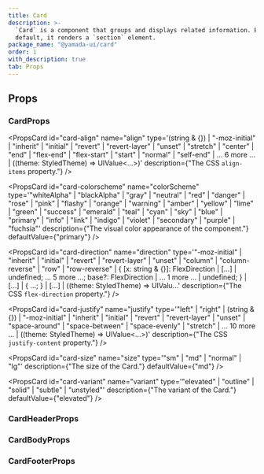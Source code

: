 ```yaml
---
title: Card
description: >-
  `Card` is a component that groups and displays related information. By
  default, it renders a `section` element.
package_name: "@yamada-ui/card"
order: 1
with_description: true
tab: Props
---
```


## Props

### CardProps

<PropsCard id="card-_accept" name="_accept" type="CSSUIObject" />

<PropsCard id="card-_active" name="_active" type="CSSUIObject" />

<PropsCard id="card-_after" name="_after" type="CSSUIObject" />

<PropsCard id="card-_anylink" name="_anyLink" type="CSSUIObject" />

<PropsCard id="card-_autofill" name="_autofill" type="CSSUIObject" />

<PropsCard id="card-_backdrop" name="_backdrop" type="CSSUIObject" />

<PropsCard id="card-_before" name="_before" type="CSSUIObject" />

<PropsCard id="card-_between" name="_between" type="CSSUIObject" />

<PropsCard id="card-_blank" name="_blank" type="CSSUIObject" />

<PropsCard id="card-_checked" name="_checked" type="CSSUIObject" />

<PropsCard id="card-_cue" name="_cue" type="CSSUIObject" />

<PropsCard id="card-_cueregion" name="_cueRegion" type="CSSUIObject" />

<PropsCard id="card-_dark" name="_dark" type="CSSUIObject" />

<PropsCard id="card-_default" name="_default" type="CSSUIObject" />

<PropsCard id="card-_disabled" name="_disabled" type="CSSUIObject" />

<PropsCard id="card-_empty" name="_empty" type="CSSUIObject" />

<PropsCard id="card-_enabled" name="_enabled" type="CSSUIObject" />

<PropsCard id="card-_end" name="_end" type="CSSUIObject" />

<PropsCard id="card-_even" name="_even" type="CSSUIObject" />

<PropsCard id="card-_expanded" name="_expanded" type="CSSUIObject" />

<PropsCard id="card-_fileselector" name="_fileSelector" type="CSSUIObject" />

<PropsCard id="card-_filled" name="_filled" type="CSSUIObject" />

<PropsCard id="card-_first" name="_first" type="CSSUIObject" />

<PropsCard id="card-_firstletter" name="_firstLetter" type="CSSUIObject" />

<PropsCard id="card-_firstline" name="_firstLine" type="CSSUIObject" />

<PropsCard id="card-_focus" name="_focus" type="CSSUIObject" />

<PropsCard id="card-_focusvisible" name="_focusVisible" type="CSSUIObject" />

<PropsCard id="card-_focuswithin" name="_focusWithin" type="CSSUIObject" />

<PropsCard id="card-_fullscreen" name="_fullScreen" type="CSSUIObject" />

<PropsCard id="card-_grabbed" name="_grabbed" type="CSSUIObject" />

<PropsCard id="card-_groupaccept" name="_groupAccept" type="CSSUIObject" />

<PropsCard id="card-_groupactive" name="_groupActive" type="CSSUIObject" />

<PropsCard id="card-_groupblank" name="_groupBlank" type="CSSUIObject" />

<PropsCard id="card-_groupchecked" name="_groupChecked" type="CSSUIObject" />

<PropsCard id="card-_groupdisabled" name="_groupDisabled" type="CSSUIObject" />

<PropsCard id="card-_groupenabled" name="_groupEnabled" type="CSSUIObject" />

<PropsCard id="card-_groupexpanded" name="_groupExpanded" type="CSSUIObject" />

<PropsCard id="card-_groupfocus" name="_groupFocus" type="CSSUIObject" />

<PropsCard
  id="card-_groupfocusvisible"
  name="_groupFocusVisible"
  type="CSSUIObject"
/>

<PropsCard
  id="card-_groupfocuswithin"
  name="_groupFocusWithin"
  type="CSSUIObject"
/>

<PropsCard id="card-_groupgrabbed" name="_groupGrabbed" type="CSSUIObject" />

<PropsCard
  id="card-_grouphorizontal"
  name="_groupHorizontal"
  type="CSSUIObject"
/>

<PropsCard id="card-_grouphover" name="_groupHover" type="CSSUIObject" />

<PropsCard id="card-_groupidle" name="_groupIdle" type="CSSUIObject" />

<PropsCard id="card-_groupinvalid" name="_groupInvalid" type="CSSUIObject" />

<PropsCard id="card-_grouploaded" name="_groupLoaded" type="CSSUIObject" />

<PropsCard id="card-_grouploading" name="_groupLoading" type="CSSUIObject" />

<PropsCard id="card-_groupoptional" name="_groupOptional" type="CSSUIObject" />

<PropsCard
  id="card-_groupplaceholdershown"
  name="_groupPlaceholderShown"
  type="CSSUIObject"
/>

<PropsCard id="card-_grouppressed" name="_groupPressed" type="CSSUIObject" />

<PropsCard id="card-_groupreadonly" name="_groupReadOnly" type="CSSUIObject" />

<PropsCard
  id="card-_groupreadwrite"
  name="_groupReadWrite"
  type="CSSUIObject"
/>

<PropsCard id="card-_groupreject" name="_groupReject" type="CSSUIObject" />

<PropsCard id="card-_grouprequired" name="_groupRequired" type="CSSUIObject" />

<PropsCard id="card-_groupselected" name="_groupSelected" type="CSSUIObject" />

<PropsCard
  id="card-_groupuserinvalid"
  name="_groupUserInvalid"
  type="CSSUIObject"
/>

<PropsCard id="card-_groupvalid" name="_groupValid" type="CSSUIObject" />

<PropsCard id="card-_groupvertical" name="_groupVertical" type="CSSUIObject" />

<PropsCard id="card-_hidden" name="_hidden" type="CSSUIObject" />

<PropsCard id="card-_holiday" name="_holiday" type="CSSUIObject" />

<PropsCard id="card-_horizontal" name="_horizontal" type="CSSUIObject" />

<PropsCard id="card-_hover" name="_hover" type="CSSUIObject" />

<PropsCard id="card-_idle" name="_idle" type="CSSUIObject" />

<PropsCard id="card-_indeterminate" name="_indeterminate" type="CSSUIObject" />

<PropsCard id="card-_inrange" name="_inRange" type="CSSUIObject" />

<PropsCard id="card-_invalid" name="_invalid" type="CSSUIObject" />

<PropsCard id="card-_last" name="_last" type="CSSUIObject" />

<PropsCard id="card-_light" name="_light" type="CSSUIObject" />

<PropsCard id="card-_link" name="_link" type="CSSUIObject" />

<PropsCard id="card-_loaded" name="_loaded" type="CSSUIObject" />

<PropsCard id="card-_loading" name="_loading" type="CSSUIObject" />

<PropsCard id="card-_marker" name="_marker" type="CSSUIObject" />

<PropsCard id="card-_mediadark" name="_mediaDark" type="CSSUIObject" />

<PropsCard id="card-_medialight" name="_mediaLight" type="CSSUIObject" />

<PropsCard
  id="card-_mediareducemotion"
  name="_mediaReduceMotion"
  type="CSSUIObject"
/>

<PropsCard id="card-_modal" name="_modal" type="CSSUIObject" />

<PropsCard id="card-_nativeactive" name="_nativeActive" type="CSSUIObject" />

<PropsCard id="card-_nativechecked" name="_nativeChecked" type="CSSUIObject" />

<PropsCard
  id="card-_nativedisabled"
  name="_nativeDisabled"
  type="CSSUIObject"
/>

<PropsCard id="card-_nativefocus" name="_nativeFocus" type="CSSUIObject" />

<PropsCard
  id="card-_nativefocusvisible"
  name="_nativeFocusVisible"
  type="CSSUIObject"
/>

<PropsCard
  id="card-_nativefocuswithin"
  name="_nativeFocusWithin"
  type="CSSUIObject"
/>

<PropsCard id="card-_nativehidden" name="_nativeHidden" type="CSSUIObject" />

<PropsCard id="card-_nativehover" name="_nativeHover" type="CSSUIObject" />

<PropsCard
  id="card-_nativereadonly"
  name="_nativeReadOnly"
  type="CSSUIObject"
/>

<PropsCard id="card-_nativetarget" name="_nativeTarget" type="CSSUIObject" />

<PropsCard id="card-_nativevalid" name="_nativeValid" type="CSSUIObject" />

<PropsCard id="card-_notfirst" name="_notFirst" type="CSSUIObject" />

<PropsCard id="card-_notlast" name="_notLast" type="CSSUIObject" />

<PropsCard id="card-_nottarget" name="_notTarget" type="CSSUIObject" />

<PropsCard id="card-_odd" name="_odd" type="CSSUIObject" />

<PropsCard id="card-_only" name="_only" type="CSSUIObject" />

<PropsCard id="card-_optional" name="_optional" type="CSSUIObject" />

<PropsCard id="card-_outrange" name="_outRange" type="CSSUIObject" />

<PropsCard id="card-_outside" name="_outside" type="CSSUIObject" />

<PropsCard id="card-_paused" name="_paused" type="CSSUIObject" />

<PropsCard id="card-_peeraccept" name="_peerAccept" type="CSSUIObject" />

<PropsCard id="card-_peeractive" name="_peerActive" type="CSSUIObject" />

<PropsCard id="card-_peerblank" name="_peerBlank" type="CSSUIObject" />

<PropsCard id="card-_peerchecked" name="_peerChecked" type="CSSUIObject" />

<PropsCard id="card-_peerdisabled" name="_peerDisabled" type="CSSUIObject" />

<PropsCard id="card-_peerenabled" name="_peerEnabled" type="CSSUIObject" />

<PropsCard id="card-_peerexpanded" name="_peerExpanded" type="CSSUIObject" />

<PropsCard id="card-_peerfocus" name="_peerFocus" type="CSSUIObject" />

<PropsCard
  id="card-_peerfocusvisible"
  name="_peerFocusVisible"
  type="CSSUIObject"
/>

<PropsCard
  id="card-_peerfocuswithin"
  name="_peerFocusWithin"
  type="CSSUIObject"
/>

<PropsCard id="card-_peergrabbed" name="_peerGrabbed" type="CSSUIObject" />

<PropsCard
  id="card-_peerhorizontal"
  name="_peerHorizontal"
  type="CSSUIObject"
/>

<PropsCard id="card-_peerhover" name="_peerHover" type="CSSUIObject" />

<PropsCard id="card-_peeridle" name="_peerIdle" type="CSSUIObject" />

<PropsCard id="card-_peerinvalid" name="_peerInvalid" type="CSSUIObject" />

<PropsCard id="card-_peerloaded" name="_peerLoaded" type="CSSUIObject" />

<PropsCard id="card-_peerloading" name="_peerLoading" type="CSSUIObject" />

<PropsCard id="card-_peeroptional" name="_peerOptional" type="CSSUIObject" />

<PropsCard
  id="card-_peerplaceholdershown"
  name="_peerPlaceholderShown"
  type="CSSUIObject"
/>

<PropsCard id="card-_peerpressed" name="_peerPressed" type="CSSUIObject" />

<PropsCard id="card-_peerreadonly" name="_peerReadOnly" type="CSSUIObject" />

<PropsCard id="card-_peerreadwrite" name="_peerReadWrite" type="CSSUIObject" />

<PropsCard id="card-_peerreject" name="_peerReject" type="CSSUIObject" />

<PropsCard id="card-_peerrequired" name="_peerRequired" type="CSSUIObject" />

<PropsCard id="card-_peerselected" name="_peerSelected" type="CSSUIObject" />

<PropsCard
  id="card-_peeruserinvalid"
  name="_peerUserInvalid"
  type="CSSUIObject"
/>

<PropsCard id="card-_peervalid" name="_peerValid" type="CSSUIObject" />

<PropsCard id="card-_peervertical" name="_peerVertical" type="CSSUIObject" />

<PropsCard id="card-_picture" name="_picture" type="CSSUIObject" />

<PropsCard id="card-_placeholder" name="_placeholder" type="CSSUIObject" />

<PropsCard
  id="card-_placeholdershown"
  name="_placeholderShown"
  type="CSSUIObject"
/>

<PropsCard id="card-_playing" name="_playing" type="CSSUIObject" />

<PropsCard id="card-_pressed" name="_pressed" type="CSSUIObject" />

<PropsCard id="card-_print" name="_print" type="CSSUIObject" />

<PropsCard id="card-_readonly" name="_readOnly" type="CSSUIObject" />

<PropsCard id="card-_readwrite" name="_readWrite" type="CSSUIObject" />

<PropsCard id="card-_reject" name="_reject" type="CSSUIObject" />

<PropsCard id="card-_required" name="_required" type="CSSUIObject" />

<PropsCard id="card-_ripple" name="_ripple" type="CSSUIObject" />

<PropsCard id="card-_scrollbar" name="_scrollbar" type="CSSUIObject" />

<PropsCard
  id="card-_scrollbarbutton"
  name="_scrollbarButton"
  type="CSSUIObject"
/>

<PropsCard
  id="card-_scrollbarcorner"
  name="_scrollbarCorner"
  type="CSSUIObject"
/>

<PropsCard
  id="card-_scrollbarthumb"
  name="_scrollbarThumb"
  type="CSSUIObject"
/>

<PropsCard
  id="card-_scrollbartrack"
  name="_scrollbarTrack"
  type="CSSUIObject"
/>

<PropsCard
  id="card-_scrollbartrackpiece"
  name="_scrollbarTrackPiece"
  type="CSSUIObject"
/>

<PropsCard id="card-_selected" name="_selected" type="CSSUIObject" />

<PropsCard id="card-_selection" name="_selection" type="CSSUIObject" />

<PropsCard id="card-_start" name="_start" type="CSSUIObject" />

<PropsCard id="card-_target" name="_target" type="CSSUIObject" />

<PropsCard id="card-_today" name="_today" type="CSSUIObject" />

<PropsCard id="card-_userinvalid" name="_userInvalid" type="CSSUIObject" />

<PropsCard id="card-_valid" name="_valid" type="CSSUIObject" />

<PropsCard id="card-_vertical" name="_vertical" type="CSSUIObject" />

<PropsCard id="card-_visited" name="_visited" type="CSSUIObject" />

<PropsCard id="card-_weekend" name="_weekend" type="CSSUIObject" />

<PropsCard
  id="card-align"
  name="align"
  type='(string & {}) | "-moz-initial" | "inherit" | "initial" | "revert" | "revert-layer" | "unset" | "stretch" | "center" | "end" | "flex-end" | "flex-start" | "start" | "normal" | "self-end" | ... 6 more ... | ((theme: StyledTheme) => UIValue<...>)'
  description={"The CSS `align-items` property."}
/>

<PropsCard
  id="card-colorscheme"
  name="colorScheme"
  type='"whiteAlpha" | "blackAlpha" | "gray" | "neutral" | "red" | "danger" | "rose" | "pink" | "flashy" | "orange" | "warning" | "amber" | "yellow" | "lime" | "green" | "success" | "emerald" | "teal" | "cyan" | "sky" | "blue" | "primary" | "info" | "link" | "indigo" | "violet" | "secondary" | "purple" | "fuchsia"'
  description={"The visual color appearance of the component."}
  defaultValue={"primary"}
/>

<PropsCard
  id="card-direction"
  name="direction"
  type='"-moz-initial" | "inherit" | "initial" | "revert" | "revert-layer" | "unset" | "column" | "column-reverse" | "row" | "row-reverse" | { [x: string & {}]: FlexDirection | [...] | undefined; ... 5 more ...; base?: FlexDirection | ... 1 more ... | undefined; } | [...] | { ...; } | [...] | ((theme: StyledTheme) => UIValu...'
  description={"The CSS `flex-direction` property."}
/>

<PropsCard
  id="card-justify"
  name="justify"
  type='"left" | "right" | (string & {}) | "-moz-initial" | "inherit" | "initial" | "revert" | "revert-layer" | "unset" | "space-around" | "space-between" | "space-evenly" | "stretch" | ... 10 more ... | ((theme: StyledTheme) => UIValue<...>)'
  description={"The CSS `justify-content` property."}
/>

<PropsCard
  id="card-size"
  name="size"
  type='"sm" | "md" | "normal" | "lg"'
  description={"The size of the Card."}
  defaultValue={"md"}
/>

<PropsCard
  id="card-variant"
  name="variant"
  type='"elevated" | "outline" | "solid" | "subtle" | "unstyled"'
  description={"The variant of the Card."}
  defaultValue={"elevated"}
/>

### CardHeaderProps

<PropsCard id="cardheader-_accept" name="_accept" type="CSSUIObject" />

<PropsCard id="cardheader-_active" name="_active" type="CSSUIObject" />

<PropsCard id="cardheader-_after" name="_after" type="CSSUIObject" />

<PropsCard id="cardheader-_anylink" name="_anyLink" type="CSSUIObject" />

<PropsCard id="cardheader-_autofill" name="_autofill" type="CSSUIObject" />

<PropsCard id="cardheader-_backdrop" name="_backdrop" type="CSSUIObject" />

<PropsCard id="cardheader-_before" name="_before" type="CSSUIObject" />

<PropsCard id="cardheader-_between" name="_between" type="CSSUIObject" />

<PropsCard id="cardheader-_blank" name="_blank" type="CSSUIObject" />

<PropsCard id="cardheader-_checked" name="_checked" type="CSSUIObject" />

<PropsCard id="cardheader-_cue" name="_cue" type="CSSUIObject" />

<PropsCard id="cardheader-_cueregion" name="_cueRegion" type="CSSUIObject" />

<PropsCard id="cardheader-_dark" name="_dark" type="CSSUIObject" />

<PropsCard id="cardheader-_default" name="_default" type="CSSUIObject" />

<PropsCard id="cardheader-_disabled" name="_disabled" type="CSSUIObject" />

<PropsCard id="cardheader-_empty" name="_empty" type="CSSUIObject" />

<PropsCard id="cardheader-_enabled" name="_enabled" type="CSSUIObject" />

<PropsCard id="cardheader-_end" name="_end" type="CSSUIObject" />

<PropsCard id="cardheader-_even" name="_even" type="CSSUIObject" />

<PropsCard id="cardheader-_expanded" name="_expanded" type="CSSUIObject" />

<PropsCard
  id="cardheader-_fileselector"
  name="_fileSelector"
  type="CSSUIObject"
/>

<PropsCard id="cardheader-_filled" name="_filled" type="CSSUIObject" />

<PropsCard id="cardheader-_first" name="_first" type="CSSUIObject" />

<PropsCard
  id="cardheader-_firstletter"
  name="_firstLetter"
  type="CSSUIObject"
/>

<PropsCard id="cardheader-_firstline" name="_firstLine" type="CSSUIObject" />

<PropsCard id="cardheader-_focus" name="_focus" type="CSSUIObject" />

<PropsCard
  id="cardheader-_focusvisible"
  name="_focusVisible"
  type="CSSUIObject"
/>

<PropsCard
  id="cardheader-_focuswithin"
  name="_focusWithin"
  type="CSSUIObject"
/>

<PropsCard id="cardheader-_fullscreen" name="_fullScreen" type="CSSUIObject" />

<PropsCard id="cardheader-_grabbed" name="_grabbed" type="CSSUIObject" />

<PropsCard
  id="cardheader-_groupaccept"
  name="_groupAccept"
  type="CSSUIObject"
/>

<PropsCard
  id="cardheader-_groupactive"
  name="_groupActive"
  type="CSSUIObject"
/>

<PropsCard id="cardheader-_groupblank" name="_groupBlank" type="CSSUIObject" />

<PropsCard
  id="cardheader-_groupchecked"
  name="_groupChecked"
  type="CSSUIObject"
/>

<PropsCard
  id="cardheader-_groupdisabled"
  name="_groupDisabled"
  type="CSSUIObject"
/>

<PropsCard
  id="cardheader-_groupenabled"
  name="_groupEnabled"
  type="CSSUIObject"
/>

<PropsCard
  id="cardheader-_groupexpanded"
  name="_groupExpanded"
  type="CSSUIObject"
/>

<PropsCard id="cardheader-_groupfocus" name="_groupFocus" type="CSSUIObject" />

<PropsCard
  id="cardheader-_groupfocusvisible"
  name="_groupFocusVisible"
  type="CSSUIObject"
/>

<PropsCard
  id="cardheader-_groupfocuswithin"
  name="_groupFocusWithin"
  type="CSSUIObject"
/>

<PropsCard
  id="cardheader-_groupgrabbed"
  name="_groupGrabbed"
  type="CSSUIObject"
/>

<PropsCard
  id="cardheader-_grouphorizontal"
  name="_groupHorizontal"
  type="CSSUIObject"
/>

<PropsCard id="cardheader-_grouphover" name="_groupHover" type="CSSUIObject" />

<PropsCard id="cardheader-_groupidle" name="_groupIdle" type="CSSUIObject" />

<PropsCard
  id="cardheader-_groupinvalid"
  name="_groupInvalid"
  type="CSSUIObject"
/>

<PropsCard
  id="cardheader-_grouploaded"
  name="_groupLoaded"
  type="CSSUIObject"
/>

<PropsCard
  id="cardheader-_grouploading"
  name="_groupLoading"
  type="CSSUIObject"
/>

<PropsCard
  id="cardheader-_groupoptional"
  name="_groupOptional"
  type="CSSUIObject"
/>

<PropsCard
  id="cardheader-_groupplaceholdershown"
  name="_groupPlaceholderShown"
  type="CSSUIObject"
/>

<PropsCard
  id="cardheader-_grouppressed"
  name="_groupPressed"
  type="CSSUIObject"
/>

<PropsCard
  id="cardheader-_groupreadonly"
  name="_groupReadOnly"
  type="CSSUIObject"
/>

<PropsCard
  id="cardheader-_groupreadwrite"
  name="_groupReadWrite"
  type="CSSUIObject"
/>

<PropsCard
  id="cardheader-_groupreject"
  name="_groupReject"
  type="CSSUIObject"
/>

<PropsCard
  id="cardheader-_grouprequired"
  name="_groupRequired"
  type="CSSUIObject"
/>

<PropsCard
  id="cardheader-_groupselected"
  name="_groupSelected"
  type="CSSUIObject"
/>

<PropsCard
  id="cardheader-_groupuserinvalid"
  name="_groupUserInvalid"
  type="CSSUIObject"
/>

<PropsCard id="cardheader-_groupvalid" name="_groupValid" type="CSSUIObject" />

<PropsCard
  id="cardheader-_groupvertical"
  name="_groupVertical"
  type="CSSUIObject"
/>

<PropsCard id="cardheader-_hidden" name="_hidden" type="CSSUIObject" />

<PropsCard id="cardheader-_holiday" name="_holiday" type="CSSUIObject" />

<PropsCard id="cardheader-_horizontal" name="_horizontal" type="CSSUIObject" />

<PropsCard id="cardheader-_hover" name="_hover" type="CSSUIObject" />

<PropsCard id="cardheader-_idle" name="_idle" type="CSSUIObject" />

<PropsCard
  id="cardheader-_indeterminate"
  name="_indeterminate"
  type="CSSUIObject"
/>

<PropsCard id="cardheader-_inrange" name="_inRange" type="CSSUIObject" />

<PropsCard id="cardheader-_invalid" name="_invalid" type="CSSUIObject" />

<PropsCard id="cardheader-_last" name="_last" type="CSSUIObject" />

<PropsCard id="cardheader-_light" name="_light" type="CSSUIObject" />

<PropsCard id="cardheader-_link" name="_link" type="CSSUIObject" />

<PropsCard id="cardheader-_loaded" name="_loaded" type="CSSUIObject" />

<PropsCard id="cardheader-_loading" name="_loading" type="CSSUIObject" />

<PropsCard id="cardheader-_marker" name="_marker" type="CSSUIObject" />

<PropsCard id="cardheader-_mediadark" name="_mediaDark" type="CSSUIObject" />

<PropsCard id="cardheader-_medialight" name="_mediaLight" type="CSSUIObject" />

<PropsCard
  id="cardheader-_mediareducemotion"
  name="_mediaReduceMotion"
  type="CSSUIObject"
/>

<PropsCard id="cardheader-_modal" name="_modal" type="CSSUIObject" />

<PropsCard
  id="cardheader-_nativeactive"
  name="_nativeActive"
  type="CSSUIObject"
/>

<PropsCard
  id="cardheader-_nativechecked"
  name="_nativeChecked"
  type="CSSUIObject"
/>

<PropsCard
  id="cardheader-_nativedisabled"
  name="_nativeDisabled"
  type="CSSUIObject"
/>

<PropsCard
  id="cardheader-_nativefocus"
  name="_nativeFocus"
  type="CSSUIObject"
/>

<PropsCard
  id="cardheader-_nativefocusvisible"
  name="_nativeFocusVisible"
  type="CSSUIObject"
/>

<PropsCard
  id="cardheader-_nativefocuswithin"
  name="_nativeFocusWithin"
  type="CSSUIObject"
/>

<PropsCard
  id="cardheader-_nativehidden"
  name="_nativeHidden"
  type="CSSUIObject"
/>

<PropsCard
  id="cardheader-_nativehover"
  name="_nativeHover"
  type="CSSUIObject"
/>

<PropsCard
  id="cardheader-_nativereadonly"
  name="_nativeReadOnly"
  type="CSSUIObject"
/>

<PropsCard
  id="cardheader-_nativetarget"
  name="_nativeTarget"
  type="CSSUIObject"
/>

<PropsCard
  id="cardheader-_nativevalid"
  name="_nativeValid"
  type="CSSUIObject"
/>

<PropsCard id="cardheader-_notfirst" name="_notFirst" type="CSSUIObject" />

<PropsCard id="cardheader-_notlast" name="_notLast" type="CSSUIObject" />

<PropsCard id="cardheader-_nottarget" name="_notTarget" type="CSSUIObject" />

<PropsCard id="cardheader-_odd" name="_odd" type="CSSUIObject" />

<PropsCard id="cardheader-_only" name="_only" type="CSSUIObject" />

<PropsCard id="cardheader-_optional" name="_optional" type="CSSUIObject" />

<PropsCard id="cardheader-_outrange" name="_outRange" type="CSSUIObject" />

<PropsCard id="cardheader-_outside" name="_outside" type="CSSUIObject" />

<PropsCard id="cardheader-_paused" name="_paused" type="CSSUIObject" />

<PropsCard id="cardheader-_peeraccept" name="_peerAccept" type="CSSUIObject" />

<PropsCard id="cardheader-_peeractive" name="_peerActive" type="CSSUIObject" />

<PropsCard id="cardheader-_peerblank" name="_peerBlank" type="CSSUIObject" />

<PropsCard
  id="cardheader-_peerchecked"
  name="_peerChecked"
  type="CSSUIObject"
/>

<PropsCard
  id="cardheader-_peerdisabled"
  name="_peerDisabled"
  type="CSSUIObject"
/>

<PropsCard
  id="cardheader-_peerenabled"
  name="_peerEnabled"
  type="CSSUIObject"
/>

<PropsCard
  id="cardheader-_peerexpanded"
  name="_peerExpanded"
  type="CSSUIObject"
/>

<PropsCard id="cardheader-_peerfocus" name="_peerFocus" type="CSSUIObject" />

<PropsCard
  id="cardheader-_peerfocusvisible"
  name="_peerFocusVisible"
  type="CSSUIObject"
/>

<PropsCard
  id="cardheader-_peerfocuswithin"
  name="_peerFocusWithin"
  type="CSSUIObject"
/>

<PropsCard
  id="cardheader-_peergrabbed"
  name="_peerGrabbed"
  type="CSSUIObject"
/>

<PropsCard
  id="cardheader-_peerhorizontal"
  name="_peerHorizontal"
  type="CSSUIObject"
/>

<PropsCard id="cardheader-_peerhover" name="_peerHover" type="CSSUIObject" />

<PropsCard id="cardheader-_peeridle" name="_peerIdle" type="CSSUIObject" />

<PropsCard
  id="cardheader-_peerinvalid"
  name="_peerInvalid"
  type="CSSUIObject"
/>

<PropsCard id="cardheader-_peerloaded" name="_peerLoaded" type="CSSUIObject" />

<PropsCard
  id="cardheader-_peerloading"
  name="_peerLoading"
  type="CSSUIObject"
/>

<PropsCard
  id="cardheader-_peeroptional"
  name="_peerOptional"
  type="CSSUIObject"
/>

<PropsCard
  id="cardheader-_peerplaceholdershown"
  name="_peerPlaceholderShown"
  type="CSSUIObject"
/>

<PropsCard
  id="cardheader-_peerpressed"
  name="_peerPressed"
  type="CSSUIObject"
/>

<PropsCard
  id="cardheader-_peerreadonly"
  name="_peerReadOnly"
  type="CSSUIObject"
/>

<PropsCard
  id="cardheader-_peerreadwrite"
  name="_peerReadWrite"
  type="CSSUIObject"
/>

<PropsCard id="cardheader-_peerreject" name="_peerReject" type="CSSUIObject" />

<PropsCard
  id="cardheader-_peerrequired"
  name="_peerRequired"
  type="CSSUIObject"
/>

<PropsCard
  id="cardheader-_peerselected"
  name="_peerSelected"
  type="CSSUIObject"
/>

<PropsCard
  id="cardheader-_peeruserinvalid"
  name="_peerUserInvalid"
  type="CSSUIObject"
/>

<PropsCard id="cardheader-_peervalid" name="_peerValid" type="CSSUIObject" />

<PropsCard
  id="cardheader-_peervertical"
  name="_peerVertical"
  type="CSSUIObject"
/>

<PropsCard id="cardheader-_picture" name="_picture" type="CSSUIObject" />

<PropsCard
  id="cardheader-_placeholder"
  name="_placeholder"
  type="CSSUIObject"
/>

<PropsCard
  id="cardheader-_placeholdershown"
  name="_placeholderShown"
  type="CSSUIObject"
/>

<PropsCard id="cardheader-_playing" name="_playing" type="CSSUIObject" />

<PropsCard id="cardheader-_pressed" name="_pressed" type="CSSUIObject" />

<PropsCard id="cardheader-_print" name="_print" type="CSSUIObject" />

<PropsCard id="cardheader-_readonly" name="_readOnly" type="CSSUIObject" />

<PropsCard id="cardheader-_readwrite" name="_readWrite" type="CSSUIObject" />

<PropsCard id="cardheader-_reject" name="_reject" type="CSSUIObject" />

<PropsCard id="cardheader-_required" name="_required" type="CSSUIObject" />

<PropsCard id="cardheader-_ripple" name="_ripple" type="CSSUIObject" />

<PropsCard id="cardheader-_scrollbar" name="_scrollbar" type="CSSUIObject" />

<PropsCard
  id="cardheader-_scrollbarbutton"
  name="_scrollbarButton"
  type="CSSUIObject"
/>

<PropsCard
  id="cardheader-_scrollbarcorner"
  name="_scrollbarCorner"
  type="CSSUIObject"
/>

<PropsCard
  id="cardheader-_scrollbarthumb"
  name="_scrollbarThumb"
  type="CSSUIObject"
/>

<PropsCard
  id="cardheader-_scrollbartrack"
  name="_scrollbarTrack"
  type="CSSUIObject"
/>

<PropsCard
  id="cardheader-_scrollbartrackpiece"
  name="_scrollbarTrackPiece"
  type="CSSUIObject"
/>

<PropsCard id="cardheader-_selected" name="_selected" type="CSSUIObject" />

<PropsCard id="cardheader-_selection" name="_selection" type="CSSUIObject" />

<PropsCard id="cardheader-_start" name="_start" type="CSSUIObject" />

<PropsCard id="cardheader-_target" name="_target" type="CSSUIObject" />

<PropsCard id="cardheader-_today" name="_today" type="CSSUIObject" />

<PropsCard
  id="cardheader-_userinvalid"
  name="_userInvalid"
  type="CSSUIObject"
/>

<PropsCard id="cardheader-_valid" name="_valid" type="CSSUIObject" />

<PropsCard id="cardheader-_vertical" name="_vertical" type="CSSUIObject" />

<PropsCard id="cardheader-_visited" name="_visited" type="CSSUIObject" />

<PropsCard id="cardheader-_weekend" name="_weekend" type="CSSUIObject" />

### CardBodyProps

<PropsCard id="cardbody-_accept" name="_accept" type="CSSUIObject" />

<PropsCard id="cardbody-_active" name="_active" type="CSSUIObject" />

<PropsCard id="cardbody-_after" name="_after" type="CSSUIObject" />

<PropsCard id="cardbody-_anylink" name="_anyLink" type="CSSUIObject" />

<PropsCard id="cardbody-_autofill" name="_autofill" type="CSSUIObject" />

<PropsCard id="cardbody-_backdrop" name="_backdrop" type="CSSUIObject" />

<PropsCard id="cardbody-_before" name="_before" type="CSSUIObject" />

<PropsCard id="cardbody-_between" name="_between" type="CSSUIObject" />

<PropsCard id="cardbody-_blank" name="_blank" type="CSSUIObject" />

<PropsCard id="cardbody-_checked" name="_checked" type="CSSUIObject" />

<PropsCard id="cardbody-_cue" name="_cue" type="CSSUIObject" />

<PropsCard id="cardbody-_cueregion" name="_cueRegion" type="CSSUIObject" />

<PropsCard id="cardbody-_dark" name="_dark" type="CSSUIObject" />

<PropsCard id="cardbody-_default" name="_default" type="CSSUIObject" />

<PropsCard id="cardbody-_disabled" name="_disabled" type="CSSUIObject" />

<PropsCard id="cardbody-_empty" name="_empty" type="CSSUIObject" />

<PropsCard id="cardbody-_enabled" name="_enabled" type="CSSUIObject" />

<PropsCard id="cardbody-_end" name="_end" type="CSSUIObject" />

<PropsCard id="cardbody-_even" name="_even" type="CSSUIObject" />

<PropsCard id="cardbody-_expanded" name="_expanded" type="CSSUIObject" />

<PropsCard
  id="cardbody-_fileselector"
  name="_fileSelector"
  type="CSSUIObject"
/>

<PropsCard id="cardbody-_filled" name="_filled" type="CSSUIObject" />

<PropsCard id="cardbody-_first" name="_first" type="CSSUIObject" />

<PropsCard id="cardbody-_firstletter" name="_firstLetter" type="CSSUIObject" />

<PropsCard id="cardbody-_firstline" name="_firstLine" type="CSSUIObject" />

<PropsCard id="cardbody-_focus" name="_focus" type="CSSUIObject" />

<PropsCard
  id="cardbody-_focusvisible"
  name="_focusVisible"
  type="CSSUIObject"
/>

<PropsCard id="cardbody-_focuswithin" name="_focusWithin" type="CSSUIObject" />

<PropsCard id="cardbody-_fullscreen" name="_fullScreen" type="CSSUIObject" />

<PropsCard id="cardbody-_grabbed" name="_grabbed" type="CSSUIObject" />

<PropsCard id="cardbody-_groupaccept" name="_groupAccept" type="CSSUIObject" />

<PropsCard id="cardbody-_groupactive" name="_groupActive" type="CSSUIObject" />

<PropsCard id="cardbody-_groupblank" name="_groupBlank" type="CSSUIObject" />

<PropsCard
  id="cardbody-_groupchecked"
  name="_groupChecked"
  type="CSSUIObject"
/>

<PropsCard
  id="cardbody-_groupdisabled"
  name="_groupDisabled"
  type="CSSUIObject"
/>

<PropsCard
  id="cardbody-_groupenabled"
  name="_groupEnabled"
  type="CSSUIObject"
/>

<PropsCard
  id="cardbody-_groupexpanded"
  name="_groupExpanded"
  type="CSSUIObject"
/>

<PropsCard id="cardbody-_groupfocus" name="_groupFocus" type="CSSUIObject" />

<PropsCard
  id="cardbody-_groupfocusvisible"
  name="_groupFocusVisible"
  type="CSSUIObject"
/>

<PropsCard
  id="cardbody-_groupfocuswithin"
  name="_groupFocusWithin"
  type="CSSUIObject"
/>

<PropsCard
  id="cardbody-_groupgrabbed"
  name="_groupGrabbed"
  type="CSSUIObject"
/>

<PropsCard
  id="cardbody-_grouphorizontal"
  name="_groupHorizontal"
  type="CSSUIObject"
/>

<PropsCard id="cardbody-_grouphover" name="_groupHover" type="CSSUIObject" />

<PropsCard id="cardbody-_groupidle" name="_groupIdle" type="CSSUIObject" />

<PropsCard
  id="cardbody-_groupinvalid"
  name="_groupInvalid"
  type="CSSUIObject"
/>

<PropsCard id="cardbody-_grouploaded" name="_groupLoaded" type="CSSUIObject" />

<PropsCard
  id="cardbody-_grouploading"
  name="_groupLoading"
  type="CSSUIObject"
/>

<PropsCard
  id="cardbody-_groupoptional"
  name="_groupOptional"
  type="CSSUIObject"
/>

<PropsCard
  id="cardbody-_groupplaceholdershown"
  name="_groupPlaceholderShown"
  type="CSSUIObject"
/>

<PropsCard
  id="cardbody-_grouppressed"
  name="_groupPressed"
  type="CSSUIObject"
/>

<PropsCard
  id="cardbody-_groupreadonly"
  name="_groupReadOnly"
  type="CSSUIObject"
/>

<PropsCard
  id="cardbody-_groupreadwrite"
  name="_groupReadWrite"
  type="CSSUIObject"
/>

<PropsCard id="cardbody-_groupreject" name="_groupReject" type="CSSUIObject" />

<PropsCard
  id="cardbody-_grouprequired"
  name="_groupRequired"
  type="CSSUIObject"
/>

<PropsCard
  id="cardbody-_groupselected"
  name="_groupSelected"
  type="CSSUIObject"
/>

<PropsCard
  id="cardbody-_groupuserinvalid"
  name="_groupUserInvalid"
  type="CSSUIObject"
/>

<PropsCard id="cardbody-_groupvalid" name="_groupValid" type="CSSUIObject" />

<PropsCard
  id="cardbody-_groupvertical"
  name="_groupVertical"
  type="CSSUIObject"
/>

<PropsCard id="cardbody-_hidden" name="_hidden" type="CSSUIObject" />

<PropsCard id="cardbody-_holiday" name="_holiday" type="CSSUIObject" />

<PropsCard id="cardbody-_horizontal" name="_horizontal" type="CSSUIObject" />

<PropsCard id="cardbody-_hover" name="_hover" type="CSSUIObject" />

<PropsCard id="cardbody-_idle" name="_idle" type="CSSUIObject" />

<PropsCard
  id="cardbody-_indeterminate"
  name="_indeterminate"
  type="CSSUIObject"
/>

<PropsCard id="cardbody-_inrange" name="_inRange" type="CSSUIObject" />

<PropsCard id="cardbody-_invalid" name="_invalid" type="CSSUIObject" />

<PropsCard id="cardbody-_last" name="_last" type="CSSUIObject" />

<PropsCard id="cardbody-_light" name="_light" type="CSSUIObject" />

<PropsCard id="cardbody-_link" name="_link" type="CSSUIObject" />

<PropsCard id="cardbody-_loaded" name="_loaded" type="CSSUIObject" />

<PropsCard id="cardbody-_loading" name="_loading" type="CSSUIObject" />

<PropsCard id="cardbody-_marker" name="_marker" type="CSSUIObject" />

<PropsCard id="cardbody-_mediadark" name="_mediaDark" type="CSSUIObject" />

<PropsCard id="cardbody-_medialight" name="_mediaLight" type="CSSUIObject" />

<PropsCard
  id="cardbody-_mediareducemotion"
  name="_mediaReduceMotion"
  type="CSSUIObject"
/>

<PropsCard id="cardbody-_modal" name="_modal" type="CSSUIObject" />

<PropsCard
  id="cardbody-_nativeactive"
  name="_nativeActive"
  type="CSSUIObject"
/>

<PropsCard
  id="cardbody-_nativechecked"
  name="_nativeChecked"
  type="CSSUIObject"
/>

<PropsCard
  id="cardbody-_nativedisabled"
  name="_nativeDisabled"
  type="CSSUIObject"
/>

<PropsCard id="cardbody-_nativefocus" name="_nativeFocus" type="CSSUIObject" />

<PropsCard
  id="cardbody-_nativefocusvisible"
  name="_nativeFocusVisible"
  type="CSSUIObject"
/>

<PropsCard
  id="cardbody-_nativefocuswithin"
  name="_nativeFocusWithin"
  type="CSSUIObject"
/>

<PropsCard
  id="cardbody-_nativehidden"
  name="_nativeHidden"
  type="CSSUIObject"
/>

<PropsCard id="cardbody-_nativehover" name="_nativeHover" type="CSSUIObject" />

<PropsCard
  id="cardbody-_nativereadonly"
  name="_nativeReadOnly"
  type="CSSUIObject"
/>

<PropsCard
  id="cardbody-_nativetarget"
  name="_nativeTarget"
  type="CSSUIObject"
/>

<PropsCard id="cardbody-_nativevalid" name="_nativeValid" type="CSSUIObject" />

<PropsCard id="cardbody-_notfirst" name="_notFirst" type="CSSUIObject" />

<PropsCard id="cardbody-_notlast" name="_notLast" type="CSSUIObject" />

<PropsCard id="cardbody-_nottarget" name="_notTarget" type="CSSUIObject" />

<PropsCard id="cardbody-_odd" name="_odd" type="CSSUIObject" />

<PropsCard id="cardbody-_only" name="_only" type="CSSUIObject" />

<PropsCard id="cardbody-_optional" name="_optional" type="CSSUIObject" />

<PropsCard id="cardbody-_outrange" name="_outRange" type="CSSUIObject" />

<PropsCard id="cardbody-_outside" name="_outside" type="CSSUIObject" />

<PropsCard id="cardbody-_paused" name="_paused" type="CSSUIObject" />

<PropsCard id="cardbody-_peeraccept" name="_peerAccept" type="CSSUIObject" />

<PropsCard id="cardbody-_peeractive" name="_peerActive" type="CSSUIObject" />

<PropsCard id="cardbody-_peerblank" name="_peerBlank" type="CSSUIObject" />

<PropsCard id="cardbody-_peerchecked" name="_peerChecked" type="CSSUIObject" />

<PropsCard
  id="cardbody-_peerdisabled"
  name="_peerDisabled"
  type="CSSUIObject"
/>

<PropsCard id="cardbody-_peerenabled" name="_peerEnabled" type="CSSUIObject" />

<PropsCard
  id="cardbody-_peerexpanded"
  name="_peerExpanded"
  type="CSSUIObject"
/>

<PropsCard id="cardbody-_peerfocus" name="_peerFocus" type="CSSUIObject" />

<PropsCard
  id="cardbody-_peerfocusvisible"
  name="_peerFocusVisible"
  type="CSSUIObject"
/>

<PropsCard
  id="cardbody-_peerfocuswithin"
  name="_peerFocusWithin"
  type="CSSUIObject"
/>

<PropsCard id="cardbody-_peergrabbed" name="_peerGrabbed" type="CSSUIObject" />

<PropsCard
  id="cardbody-_peerhorizontal"
  name="_peerHorizontal"
  type="CSSUIObject"
/>

<PropsCard id="cardbody-_peerhover" name="_peerHover" type="CSSUIObject" />

<PropsCard id="cardbody-_peeridle" name="_peerIdle" type="CSSUIObject" />

<PropsCard id="cardbody-_peerinvalid" name="_peerInvalid" type="CSSUIObject" />

<PropsCard id="cardbody-_peerloaded" name="_peerLoaded" type="CSSUIObject" />

<PropsCard id="cardbody-_peerloading" name="_peerLoading" type="CSSUIObject" />

<PropsCard
  id="cardbody-_peeroptional"
  name="_peerOptional"
  type="CSSUIObject"
/>

<PropsCard
  id="cardbody-_peerplaceholdershown"
  name="_peerPlaceholderShown"
  type="CSSUIObject"
/>

<PropsCard id="cardbody-_peerpressed" name="_peerPressed" type="CSSUIObject" />

<PropsCard
  id="cardbody-_peerreadonly"
  name="_peerReadOnly"
  type="CSSUIObject"
/>

<PropsCard
  id="cardbody-_peerreadwrite"
  name="_peerReadWrite"
  type="CSSUIObject"
/>

<PropsCard id="cardbody-_peerreject" name="_peerReject" type="CSSUIObject" />

<PropsCard
  id="cardbody-_peerrequired"
  name="_peerRequired"
  type="CSSUIObject"
/>

<PropsCard
  id="cardbody-_peerselected"
  name="_peerSelected"
  type="CSSUIObject"
/>

<PropsCard
  id="cardbody-_peeruserinvalid"
  name="_peerUserInvalid"
  type="CSSUIObject"
/>

<PropsCard id="cardbody-_peervalid" name="_peerValid" type="CSSUIObject" />

<PropsCard
  id="cardbody-_peervertical"
  name="_peerVertical"
  type="CSSUIObject"
/>

<PropsCard id="cardbody-_picture" name="_picture" type="CSSUIObject" />

<PropsCard id="cardbody-_placeholder" name="_placeholder" type="CSSUIObject" />

<PropsCard
  id="cardbody-_placeholdershown"
  name="_placeholderShown"
  type="CSSUIObject"
/>

<PropsCard id="cardbody-_playing" name="_playing" type="CSSUIObject" />

<PropsCard id="cardbody-_pressed" name="_pressed" type="CSSUIObject" />

<PropsCard id="cardbody-_print" name="_print" type="CSSUIObject" />

<PropsCard id="cardbody-_readonly" name="_readOnly" type="CSSUIObject" />

<PropsCard id="cardbody-_readwrite" name="_readWrite" type="CSSUIObject" />

<PropsCard id="cardbody-_reject" name="_reject" type="CSSUIObject" />

<PropsCard id="cardbody-_required" name="_required" type="CSSUIObject" />

<PropsCard id="cardbody-_ripple" name="_ripple" type="CSSUIObject" />

<PropsCard id="cardbody-_scrollbar" name="_scrollbar" type="CSSUIObject" />

<PropsCard
  id="cardbody-_scrollbarbutton"
  name="_scrollbarButton"
  type="CSSUIObject"
/>

<PropsCard
  id="cardbody-_scrollbarcorner"
  name="_scrollbarCorner"
  type="CSSUIObject"
/>

<PropsCard
  id="cardbody-_scrollbarthumb"
  name="_scrollbarThumb"
  type="CSSUIObject"
/>

<PropsCard
  id="cardbody-_scrollbartrack"
  name="_scrollbarTrack"
  type="CSSUIObject"
/>

<PropsCard
  id="cardbody-_scrollbartrackpiece"
  name="_scrollbarTrackPiece"
  type="CSSUIObject"
/>

<PropsCard id="cardbody-_selected" name="_selected" type="CSSUIObject" />

<PropsCard id="cardbody-_selection" name="_selection" type="CSSUIObject" />

<PropsCard id="cardbody-_start" name="_start" type="CSSUIObject" />

<PropsCard id="cardbody-_target" name="_target" type="CSSUIObject" />

<PropsCard id="cardbody-_today" name="_today" type="CSSUIObject" />

<PropsCard id="cardbody-_userinvalid" name="_userInvalid" type="CSSUIObject" />

<PropsCard id="cardbody-_valid" name="_valid" type="CSSUIObject" />

<PropsCard id="cardbody-_vertical" name="_vertical" type="CSSUIObject" />

<PropsCard id="cardbody-_visited" name="_visited" type="CSSUIObject" />

<PropsCard id="cardbody-_weekend" name="_weekend" type="CSSUIObject" />

### CardFooterProps

<PropsCard id="cardfooter-_accept" name="_accept" type="CSSUIObject" />

<PropsCard id="cardfooter-_active" name="_active" type="CSSUIObject" />

<PropsCard id="cardfooter-_after" name="_after" type="CSSUIObject" />

<PropsCard id="cardfooter-_anylink" name="_anyLink" type="CSSUIObject" />

<PropsCard id="cardfooter-_autofill" name="_autofill" type="CSSUIObject" />

<PropsCard id="cardfooter-_backdrop" name="_backdrop" type="CSSUIObject" />

<PropsCard id="cardfooter-_before" name="_before" type="CSSUIObject" />

<PropsCard id="cardfooter-_between" name="_between" type="CSSUIObject" />

<PropsCard id="cardfooter-_blank" name="_blank" type="CSSUIObject" />

<PropsCard id="cardfooter-_checked" name="_checked" type="CSSUIObject" />

<PropsCard id="cardfooter-_cue" name="_cue" type="CSSUIObject" />

<PropsCard id="cardfooter-_cueregion" name="_cueRegion" type="CSSUIObject" />

<PropsCard id="cardfooter-_dark" name="_dark" type="CSSUIObject" />

<PropsCard id="cardfooter-_default" name="_default" type="CSSUIObject" />

<PropsCard id="cardfooter-_disabled" name="_disabled" type="CSSUIObject" />

<PropsCard id="cardfooter-_empty" name="_empty" type="CSSUIObject" />

<PropsCard id="cardfooter-_enabled" name="_enabled" type="CSSUIObject" />

<PropsCard id="cardfooter-_end" name="_end" type="CSSUIObject" />

<PropsCard id="cardfooter-_even" name="_even" type="CSSUIObject" />

<PropsCard id="cardfooter-_expanded" name="_expanded" type="CSSUIObject" />

<PropsCard
  id="cardfooter-_fileselector"
  name="_fileSelector"
  type="CSSUIObject"
/>

<PropsCard id="cardfooter-_filled" name="_filled" type="CSSUIObject" />

<PropsCard id="cardfooter-_first" name="_first" type="CSSUIObject" />

<PropsCard
  id="cardfooter-_firstletter"
  name="_firstLetter"
  type="CSSUIObject"
/>

<PropsCard id="cardfooter-_firstline" name="_firstLine" type="CSSUIObject" />

<PropsCard id="cardfooter-_focus" name="_focus" type="CSSUIObject" />

<PropsCard
  id="cardfooter-_focusvisible"
  name="_focusVisible"
  type="CSSUIObject"
/>

<PropsCard
  id="cardfooter-_focuswithin"
  name="_focusWithin"
  type="CSSUIObject"
/>

<PropsCard id="cardfooter-_fullscreen" name="_fullScreen" type="CSSUIObject" />

<PropsCard id="cardfooter-_grabbed" name="_grabbed" type="CSSUIObject" />

<PropsCard
  id="cardfooter-_groupaccept"
  name="_groupAccept"
  type="CSSUIObject"
/>

<PropsCard
  id="cardfooter-_groupactive"
  name="_groupActive"
  type="CSSUIObject"
/>

<PropsCard id="cardfooter-_groupblank" name="_groupBlank" type="CSSUIObject" />

<PropsCard
  id="cardfooter-_groupchecked"
  name="_groupChecked"
  type="CSSUIObject"
/>

<PropsCard
  id="cardfooter-_groupdisabled"
  name="_groupDisabled"
  type="CSSUIObject"
/>

<PropsCard
  id="cardfooter-_groupenabled"
  name="_groupEnabled"
  type="CSSUIObject"
/>

<PropsCard
  id="cardfooter-_groupexpanded"
  name="_groupExpanded"
  type="CSSUIObject"
/>

<PropsCard id="cardfooter-_groupfocus" name="_groupFocus" type="CSSUIObject" />

<PropsCard
  id="cardfooter-_groupfocusvisible"
  name="_groupFocusVisible"
  type="CSSUIObject"
/>

<PropsCard
  id="cardfooter-_groupfocuswithin"
  name="_groupFocusWithin"
  type="CSSUIObject"
/>

<PropsCard
  id="cardfooter-_groupgrabbed"
  name="_groupGrabbed"
  type="CSSUIObject"
/>

<PropsCard
  id="cardfooter-_grouphorizontal"
  name="_groupHorizontal"
  type="CSSUIObject"
/>

<PropsCard id="cardfooter-_grouphover" name="_groupHover" type="CSSUIObject" />

<PropsCard id="cardfooter-_groupidle" name="_groupIdle" type="CSSUIObject" />

<PropsCard
  id="cardfooter-_groupinvalid"
  name="_groupInvalid"
  type="CSSUIObject"
/>

<PropsCard
  id="cardfooter-_grouploaded"
  name="_groupLoaded"
  type="CSSUIObject"
/>

<PropsCard
  id="cardfooter-_grouploading"
  name="_groupLoading"
  type="CSSUIObject"
/>

<PropsCard
  id="cardfooter-_groupoptional"
  name="_groupOptional"
  type="CSSUIObject"
/>

<PropsCard
  id="cardfooter-_groupplaceholdershown"
  name="_groupPlaceholderShown"
  type="CSSUIObject"
/>

<PropsCard
  id="cardfooter-_grouppressed"
  name="_groupPressed"
  type="CSSUIObject"
/>

<PropsCard
  id="cardfooter-_groupreadonly"
  name="_groupReadOnly"
  type="CSSUIObject"
/>

<PropsCard
  id="cardfooter-_groupreadwrite"
  name="_groupReadWrite"
  type="CSSUIObject"
/>

<PropsCard
  id="cardfooter-_groupreject"
  name="_groupReject"
  type="CSSUIObject"
/>

<PropsCard
  id="cardfooter-_grouprequired"
  name="_groupRequired"
  type="CSSUIObject"
/>

<PropsCard
  id="cardfooter-_groupselected"
  name="_groupSelected"
  type="CSSUIObject"
/>

<PropsCard
  id="cardfooter-_groupuserinvalid"
  name="_groupUserInvalid"
  type="CSSUIObject"
/>

<PropsCard id="cardfooter-_groupvalid" name="_groupValid" type="CSSUIObject" />

<PropsCard
  id="cardfooter-_groupvertical"
  name="_groupVertical"
  type="CSSUIObject"
/>

<PropsCard id="cardfooter-_hidden" name="_hidden" type="CSSUIObject" />

<PropsCard id="cardfooter-_holiday" name="_holiday" type="CSSUIObject" />

<PropsCard id="cardfooter-_horizontal" name="_horizontal" type="CSSUIObject" />

<PropsCard id="cardfooter-_hover" name="_hover" type="CSSUIObject" />

<PropsCard id="cardfooter-_idle" name="_idle" type="CSSUIObject" />

<PropsCard
  id="cardfooter-_indeterminate"
  name="_indeterminate"
  type="CSSUIObject"
/>

<PropsCard id="cardfooter-_inrange" name="_inRange" type="CSSUIObject" />

<PropsCard id="cardfooter-_invalid" name="_invalid" type="CSSUIObject" />

<PropsCard id="cardfooter-_last" name="_last" type="CSSUIObject" />

<PropsCard id="cardfooter-_light" name="_light" type="CSSUIObject" />

<PropsCard id="cardfooter-_link" name="_link" type="CSSUIObject" />

<PropsCard id="cardfooter-_loaded" name="_loaded" type="CSSUIObject" />

<PropsCard id="cardfooter-_loading" name="_loading" type="CSSUIObject" />

<PropsCard id="cardfooter-_marker" name="_marker" type="CSSUIObject" />

<PropsCard id="cardfooter-_mediadark" name="_mediaDark" type="CSSUIObject" />

<PropsCard id="cardfooter-_medialight" name="_mediaLight" type="CSSUIObject" />

<PropsCard
  id="cardfooter-_mediareducemotion"
  name="_mediaReduceMotion"
  type="CSSUIObject"
/>

<PropsCard id="cardfooter-_modal" name="_modal" type="CSSUIObject" />

<PropsCard
  id="cardfooter-_nativeactive"
  name="_nativeActive"
  type="CSSUIObject"
/>

<PropsCard
  id="cardfooter-_nativechecked"
  name="_nativeChecked"
  type="CSSUIObject"
/>

<PropsCard
  id="cardfooter-_nativedisabled"
  name="_nativeDisabled"
  type="CSSUIObject"
/>

<PropsCard
  id="cardfooter-_nativefocus"
  name="_nativeFocus"
  type="CSSUIObject"
/>

<PropsCard
  id="cardfooter-_nativefocusvisible"
  name="_nativeFocusVisible"
  type="CSSUIObject"
/>

<PropsCard
  id="cardfooter-_nativefocuswithin"
  name="_nativeFocusWithin"
  type="CSSUIObject"
/>

<PropsCard
  id="cardfooter-_nativehidden"
  name="_nativeHidden"
  type="CSSUIObject"
/>

<PropsCard
  id="cardfooter-_nativehover"
  name="_nativeHover"
  type="CSSUIObject"
/>

<PropsCard
  id="cardfooter-_nativereadonly"
  name="_nativeReadOnly"
  type="CSSUIObject"
/>

<PropsCard
  id="cardfooter-_nativetarget"
  name="_nativeTarget"
  type="CSSUIObject"
/>

<PropsCard
  id="cardfooter-_nativevalid"
  name="_nativeValid"
  type="CSSUIObject"
/>

<PropsCard id="cardfooter-_notfirst" name="_notFirst" type="CSSUIObject" />

<PropsCard id="cardfooter-_notlast" name="_notLast" type="CSSUIObject" />

<PropsCard id="cardfooter-_nottarget" name="_notTarget" type="CSSUIObject" />

<PropsCard id="cardfooter-_odd" name="_odd" type="CSSUIObject" />

<PropsCard id="cardfooter-_only" name="_only" type="CSSUIObject" />

<PropsCard id="cardfooter-_optional" name="_optional" type="CSSUIObject" />

<PropsCard id="cardfooter-_outrange" name="_outRange" type="CSSUIObject" />

<PropsCard id="cardfooter-_outside" name="_outside" type="CSSUIObject" />

<PropsCard id="cardfooter-_paused" name="_paused" type="CSSUIObject" />

<PropsCard id="cardfooter-_peeraccept" name="_peerAccept" type="CSSUIObject" />

<PropsCard id="cardfooter-_peeractive" name="_peerActive" type="CSSUIObject" />

<PropsCard id="cardfooter-_peerblank" name="_peerBlank" type="CSSUIObject" />

<PropsCard
  id="cardfooter-_peerchecked"
  name="_peerChecked"
  type="CSSUIObject"
/>

<PropsCard
  id="cardfooter-_peerdisabled"
  name="_peerDisabled"
  type="CSSUIObject"
/>

<PropsCard
  id="cardfooter-_peerenabled"
  name="_peerEnabled"
  type="CSSUIObject"
/>

<PropsCard
  id="cardfooter-_peerexpanded"
  name="_peerExpanded"
  type="CSSUIObject"
/>

<PropsCard id="cardfooter-_peerfocus" name="_peerFocus" type="CSSUIObject" />

<PropsCard
  id="cardfooter-_peerfocusvisible"
  name="_peerFocusVisible"
  type="CSSUIObject"
/>

<PropsCard
  id="cardfooter-_peerfocuswithin"
  name="_peerFocusWithin"
  type="CSSUIObject"
/>

<PropsCard
  id="cardfooter-_peergrabbed"
  name="_peerGrabbed"
  type="CSSUIObject"
/>

<PropsCard
  id="cardfooter-_peerhorizontal"
  name="_peerHorizontal"
  type="CSSUIObject"
/>

<PropsCard id="cardfooter-_peerhover" name="_peerHover" type="CSSUIObject" />

<PropsCard id="cardfooter-_peeridle" name="_peerIdle" type="CSSUIObject" />

<PropsCard
  id="cardfooter-_peerinvalid"
  name="_peerInvalid"
  type="CSSUIObject"
/>

<PropsCard id="cardfooter-_peerloaded" name="_peerLoaded" type="CSSUIObject" />

<PropsCard
  id="cardfooter-_peerloading"
  name="_peerLoading"
  type="CSSUIObject"
/>

<PropsCard
  id="cardfooter-_peeroptional"
  name="_peerOptional"
  type="CSSUIObject"
/>

<PropsCard
  id="cardfooter-_peerplaceholdershown"
  name="_peerPlaceholderShown"
  type="CSSUIObject"
/>

<PropsCard
  id="cardfooter-_peerpressed"
  name="_peerPressed"
  type="CSSUIObject"
/>

<PropsCard
  id="cardfooter-_peerreadonly"
  name="_peerReadOnly"
  type="CSSUIObject"
/>

<PropsCard
  id="cardfooter-_peerreadwrite"
  name="_peerReadWrite"
  type="CSSUIObject"
/>

<PropsCard id="cardfooter-_peerreject" name="_peerReject" type="CSSUIObject" />

<PropsCard
  id="cardfooter-_peerrequired"
  name="_peerRequired"
  type="CSSUIObject"
/>

<PropsCard
  id="cardfooter-_peerselected"
  name="_peerSelected"
  type="CSSUIObject"
/>

<PropsCard
  id="cardfooter-_peeruserinvalid"
  name="_peerUserInvalid"
  type="CSSUIObject"
/>

<PropsCard id="cardfooter-_peervalid" name="_peerValid" type="CSSUIObject" />

<PropsCard
  id="cardfooter-_peervertical"
  name="_peerVertical"
  type="CSSUIObject"
/>

<PropsCard id="cardfooter-_picture" name="_picture" type="CSSUIObject" />

<PropsCard
  id="cardfooter-_placeholder"
  name="_placeholder"
  type="CSSUIObject"
/>

<PropsCard
  id="cardfooter-_placeholdershown"
  name="_placeholderShown"
  type="CSSUIObject"
/>

<PropsCard id="cardfooter-_playing" name="_playing" type="CSSUIObject" />

<PropsCard id="cardfooter-_pressed" name="_pressed" type="CSSUIObject" />

<PropsCard id="cardfooter-_print" name="_print" type="CSSUIObject" />

<PropsCard id="cardfooter-_readonly" name="_readOnly" type="CSSUIObject" />

<PropsCard id="cardfooter-_readwrite" name="_readWrite" type="CSSUIObject" />

<PropsCard id="cardfooter-_reject" name="_reject" type="CSSUIObject" />

<PropsCard id="cardfooter-_required" name="_required" type="CSSUIObject" />

<PropsCard id="cardfooter-_ripple" name="_ripple" type="CSSUIObject" />

<PropsCard id="cardfooter-_scrollbar" name="_scrollbar" type="CSSUIObject" />

<PropsCard
  id="cardfooter-_scrollbarbutton"
  name="_scrollbarButton"
  type="CSSUIObject"
/>

<PropsCard
  id="cardfooter-_scrollbarcorner"
  name="_scrollbarCorner"
  type="CSSUIObject"
/>

<PropsCard
  id="cardfooter-_scrollbarthumb"
  name="_scrollbarThumb"
  type="CSSUIObject"
/>

<PropsCard
  id="cardfooter-_scrollbartrack"
  name="_scrollbarTrack"
  type="CSSUIObject"
/>

<PropsCard
  id="cardfooter-_scrollbartrackpiece"
  name="_scrollbarTrackPiece"
  type="CSSUIObject"
/>

<PropsCard id="cardfooter-_selected" name="_selected" type="CSSUIObject" />

<PropsCard id="cardfooter-_selection" name="_selection" type="CSSUIObject" />

<PropsCard id="cardfooter-_start" name="_start" type="CSSUIObject" />

<PropsCard id="cardfooter-_target" name="_target" type="CSSUIObject" />

<PropsCard id="cardfooter-_today" name="_today" type="CSSUIObject" />

<PropsCard
  id="cardfooter-_userinvalid"
  name="_userInvalid"
  type="CSSUIObject"
/>

<PropsCard id="cardfooter-_valid" name="_valid" type="CSSUIObject" />

<PropsCard id="cardfooter-_vertical" name="_vertical" type="CSSUIObject" />

<PropsCard id="cardfooter-_visited" name="_visited" type="CSSUIObject" />

<PropsCard id="cardfooter-_weekend" name="_weekend" type="CSSUIObject" />
